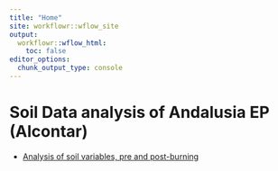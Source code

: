 ```yaml
---
title: "Home"
site: workflowr::wflow_site
output:
  workflowr::wflow_html:
    toc: false
editor_options:
  chunk_output_type: console
---
```


# Soil Data analysis of Andalusia EP (Alcontar)
- [Analysis of soil variables, pre and post-burning](analysis_pre_post.html)
